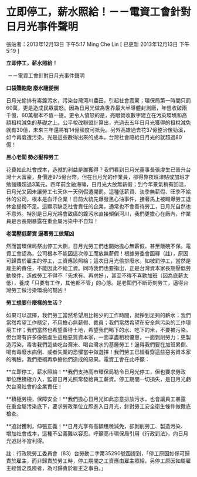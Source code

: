 # 立即停工，薪水照給！－－電資工會針對日月光事件聲明

張貼者：2013年12月13日 下午5:17 Ming Che Lin  [ 已更新 2013年12月13日 下午5:19 ]

**立即停工，薪水照給！**

​      －－電資工會針對日月光事件聲明   



**口袋賺飽飽 廢水隨便倒** 

日月光偷排有毒鎳污水，污染台灣河川農田，引起社會震驚；環保局第一時間只罰60萬，更是造成民眾震怒。因為日月光做為世界最大半導體封測廠，年營收破兩千億，60萬根本不值一提。更令人憤怒的是，亮眼營收數字建立在污染環境和高額租稅減免的基礎之上。公平稅改聯盟計算出，光過去五年日月光獲得的租稅減免就有30億，未來三年還將有14億額度可抵免。另外高雄過去花37億整治後勁溪，如今再度遭污染。光是這些數得出來的成本，台灣社會賠給日月光的就超過80億！  

**黑心老闆 勢必壓榨勞工** 

花費如此社會成本，造就的利益是誰獲得？我們看到日月光董事長張虔生已晉升台灣十大富豪，身價達975億台幣。但在日月光的作業員，卻得靠夜班津貼或加班才勉強賺超過3萬元。四年前金融海嘯，日月光大放無薪假；到今年景氣稍有回溫，日月光又因未讓勞工七天休一天例假遭開罰。這種低薪資、淡季無薪假、旺季不給休的公司，根本是血汗企業！日前大統先爆發黑心油事件，接著馬上被踢爆勞工退休金提撥不足。這顯示缺乏社會責任的企業，通常也不會善待勞工，日月光自然也不意外。特別是日月光將會致癌的鎳污水直接傾倒河川，我們更擔心在廠內，作業員是否長期暴露在重金屬污染中不自知！  

**老闆壓低薪資 逼著勞工做幫凶** 

然而當環保局祭出停工大鍘，日月光勞工們也開始擔心無薪假，甚至飯碗不保。電資工會認為，公司根本不能因這次停工而放無薪假！根據勞委會函釋（註），原因可歸責於雇主的停工，工資應該照給；這次日月光偷排廢水，如被罰停工，當然是雇主的責任，不能因此不給工資。同時我們也要指出，正是台灣資本家長期壓低勞動條件，造成勞工不得不「先求有、再求好」，甚至不得不喜歡加班（因為底薪太低），養成「只要有工作，其他都不管」的心態。是老闆們不斷苛刻勞工，逼得台灣勞工做污染環境的幫凶！  

**勞工想要什麼樣的生活？** 

如果可以選擇，我們勞工當然希望用比較少的工作時間，就掙到足夠的薪水；我們當然希望工作穩定，不用擔心無薪假、裁員；我們當然希望在安全無污染的工作環境工作；我們當然也希望善待土地，希望我們喝下的水、吃下的米，不要被污染。但台灣有許多像張虔生這種惡質資本家，一面享盡租稅優惠，一面剝削勞力；更製造污染，毒害我們這些吃台灣米、喝台灣水的基層勞工！逼得我們要在加班累倒、喝有毒廢水病倒、或者失業的恐懼當中做選擇！我們勞工已經看穿這些惡劣資本家的嘴臉，我們拒絕再承擔他們造成的惡果。電資工會在此呼籲：  

**立即停工，薪水照給！**我們支持高市環保局勒令日月光停工，但也要求勞政單位應積極介入，監督日月光照常發給員工薪資。停工期間一切損失，是日月光虧欠台灣社會的企業責任！

**積極勞檢，保障安全！**我們擔心日月光如此恣意排放污水，也會讓員工暴露在重金屬污染底下，要求勞政單位立即進入日月光，針對勞工安全衛生條件做徹底檢查。

**追討獲利，伸張正義！**日月光享有高額租稅減免，卻剝削勞工、製造污染、增加社會成本，這種不公義難以容忍。呼籲高市環保局引用《行政罰法》，向日月光追討不當利得。 

註：行政院勞工委員會（83）台勞動二字第35290號函提到，「停工原因如係可歸責於雇主，而非歸責於勞工時，停工期間之工資應由雇主照給。另停工原因如屬雇主經營之風險者，為可歸責於雇主之事由。」